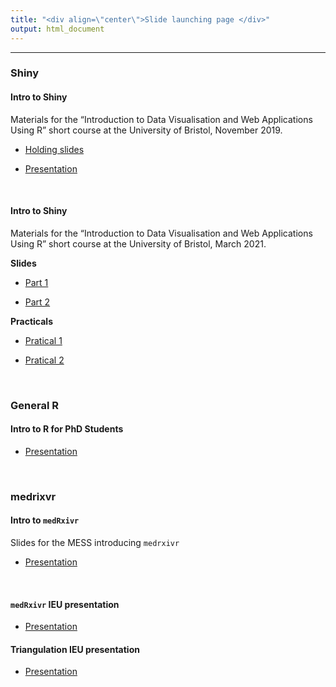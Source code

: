 ```yaml
---
title: "<div align=\"center\">Slide launching page </div>"
output: html_document
---
```

<hr>

### Shiny

#### Intro to Shiny

Materials for the "Introduction to Data Visualisation and Web Applications Using R" short course at the University of Bristol, November 2019.

* [Holding slides](https://mcguinlu.github.io/slides/intro-to-shiny/intro-to-shiny-prep/teaching-shiny-slides-prep.html)

* [Presentation](https://mcguinlu.github.io/slides/intro-to-shiny/teaching-shiny-slides.html)

<br>

#### Intro to Shiny

Materials for the "Introduction to Data Visualisation and Web Applications Using R" short course at the University of Bristol, March 2021.

__Slides__

* [Part 1](https://mcguinlu.github.io/slides/data_viz_short_course_shiny/intro_to_shiny_1.html#1)

* [Part 2](https://mcguinlu.github.io/slides/data_viz_short_course_shiny/intro_to_shiny_2.html#1)

__Practicals__

* [Pratical 1](https://mcguinlu.github.io/slides/data_viz_short_course_shiny/pracs/practical_1.html)

* [Pratical 2](https://mcguinlu.github.io/slides/data_viz_short_course_shiny/pracs/practical_2.html)



<br>

### General R

#### Intro to R for PhD Students

* [Presentation](https://mcguinlu.github.io/slides/intro-to-r-phd/index.html)

<br>

### medrixvr

#### Intro to `medRxivr`

Slides for the MESS introducing `medrxivr`

* [Presentation](https://mcguinlu.github.io/slides/20-03-06-intro-to-medrxivr/intro-to-medrxivr.html)


<br>

#### `medRxivr` IEU presentation

* [Presentation](https://mcguinlu.github.io/slides/21-04-06-IEU-medrxivr/intro-to-medrxivr.html)


#### Triangulation IEU presentation

* [Presentation](https://mcguinlu.github.io/slides/21-11-10-IEU-triangulation/index.html)
